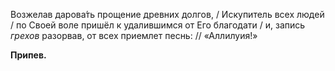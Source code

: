 Возжелав дарова́ть прощение древних долгов, / Искупитель всех людей / по Своей воле пришёл к удалившимся от Его благодати / и, запись *грехов* разорвав, от всех приемлет песнь: // «Аллилуия!»

**Припев.**
